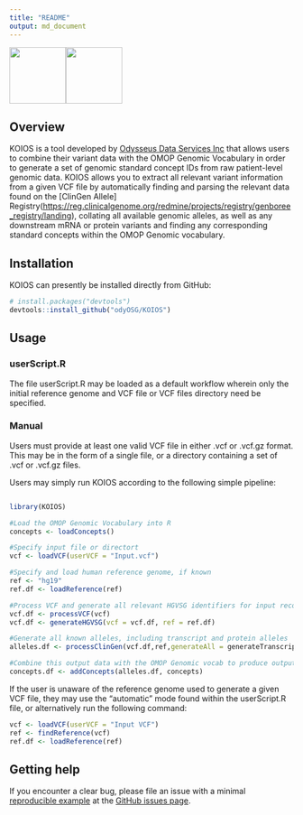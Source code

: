 ```yaml
---
title: "README"
output: md_document
---
```


<!-- README.md is generated from README.Rmd. Please edit that file -->

<p float="left">
<img src="./img/koios.png" style="vertical-align: center;" width="100"/><img src="./img/ods_logo.jpg" style="vertical-align: center;" width="100"/>
</p>

## Overview

KOIOS is a tool developed by [Odysseus Data Services Inc](https://odysseusinc.com/) that allows users to combine their variant data with the OMOP Genomic Vocabulary in order to generate a set of genomic standard concept IDs from raw patient-level genomic data. KOIOS allows you to extract all relevant variant information from a given VCF file by automatically finding and parsing the relevant data found on the [ClinGen Allele] Registry(<https://reg.clinicalgenome.org/redmine/projects/registry/genboree_registry/landing>), collating all available genomic alleles, as well as any downstream mRNA or protein variants and finding any corresponding standard concepts within the OMOP Genomic vocabulary.

## Installation

KOIOS can presently be installed directly from GitHub:

``` r
# install.packages("devtools")
devtools::install_github("odyOSG/KOIOS")
```

## Usage
### userScript.R

The file userScript.R may be loaded as a default workflow wherein only the initial reference genome and VCF file or VCF files directory need be specified.

### Manual

Users must provide at least one valid VCF file in either .vcf or .vcf.gz format. This may be in the form of a single file, or a directory containing a set of .vcf or .vcf.gz files.

Users may simply run KOIOS according to the following simple pipeline:

``` r

library(KOIOS)

#Load the OMOP Genomic Vocabulary into R
concepts <- loadConcepts()

#Specify input file or directort
vcf <- loadVCF(userVCF = "Input.vcf")

#Specify and load human reference genome, if known
ref <- "hg19"
ref.df <- loadReference(ref)

#Process VCF and generate all relevant HGVSG identifiers for input records
vcf.df <- processVCF(vcf)
vcf.df <- generateHGVSG(vcf = vcf.df, ref = ref.df)

#Generate all known alleles, including transcript and protein alleles
alleles.df <- processClinGen(vcf.df,ref,generateAll = generateTranscripts)

#Combine this output data with the OMOP Genomic vocab to produce output
concepts.df <- addConcepts(alleles.df, concepts)
```

If the user is unaware of the reference genome used to generate a given VCF file, they may use the "automatic" mode found within the userScript.R file, or alternatively run the following command:

``` r
vcf <- loadVCF(userVCF = "Input VCF")
ref <- findReference(vcf)
ref.df <- loadReference(ref)
```

## Getting help

If you encounter a clear bug, please file an issue with a minimal [reproducible example](https://reprex.tidyverse.org/) at the [GitHub issues page](https://github.com/OdyOSG/KOIOS/issues).
